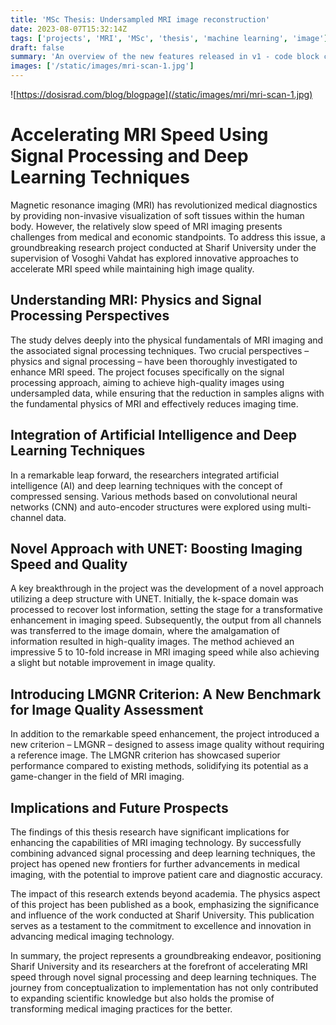 ```yaml
---
title: 'MSc Thesis: Undersampled MRI image reconstruction'
date: 2023-08-07T15:32:14Z
tags: ['projects', 'MRI', 'MSc', 'thesis', 'machine learning', 'image']
draft: false
summary: 'An overview of the new features released in v1 - code block copy, multiple authors, frontmatter layout and more'
images: ['/static/images/mri-scan-1.jpg']
---
```


![https://dosisrad.com/blog/blogpage](/static/images/mri/mri-scan-1.jpg)

# Accelerating MRI Speed Using Signal Processing and Deep Learning Techniques

Magnetic resonance imaging (MRI) has revolutionized medical diagnostics by providing non-invasive visualization of soft tissues within the human body. However, the relatively slow speed of MRI imaging presents challenges from medical and economic standpoints. To address this issue, a groundbreaking research project conducted at Sharif University under the supervision of Vosoghi Vahdat has explored innovative approaches to accelerate MRI speed while maintaining high image quality.

## Understanding MRI: Physics and Signal Processing Perspectives

The study delves deeply into the physical fundamentals of MRI imaging and the associated signal processing techniques. Two crucial perspectives – physics and signal processing – have been thoroughly investigated to enhance MRI speed. The project focuses specifically on the signal processing approach, aiming to achieve high-quality images using undersampled data, while ensuring that the reduction in samples aligns with the fundamental physics of MRI and effectively reduces imaging time.

## Integration of Artificial Intelligence and Deep Learning Techniques

In a remarkable leap forward, the researchers integrated artificial intelligence (AI) and deep learning techniques with the concept of compressed sensing. Various methods based on convolutional neural networks (CNN) and auto-encoder structures were explored using multi-channel data.

## Novel Approach with UNET: Boosting Imaging Speed and Quality

A key breakthrough in the project was the development of a novel approach utilizing a deep structure with UNET. Initially, the k-space domain was processed to recover lost information, setting the stage for a transformative enhancement in imaging speed. Subsequently, the output from all channels was transferred to the image domain, where the amalgamation of information resulted in high-quality images. The method achieved an impressive 5 to 10-fold increase in MRI imaging speed while also achieving a slight but notable improvement in image quality.

## Introducing LMGNR Criterion: A New Benchmark for Image Quality Assessment

In addition to the remarkable speed enhancement, the project introduced a new criterion – LMGNR – designed to assess image quality without requiring a reference image. The LMGNR criterion has showcased superior performance compared to existing methods, solidifying its potential as a game-changer in the field of MRI imaging.

## Implications and Future Prospects

The findings of this thesis research have significant implications for enhancing the capabilities of MRI imaging technology. By successfully combining advanced signal processing and deep learning techniques, the project has opened new frontiers for further advancements in medical imaging, with the potential to improve patient care and diagnostic accuracy.

The impact of this research extends beyond academia. The physics aspect of this project has been published as a book, emphasizing the significance and influence of the work conducted at Sharif University. This publication serves as a testament to the commitment to excellence and innovation in advancing medical imaging technology.

In summary, the project represents a groundbreaking endeavor, positioning Sharif University and its researchers at the forefront of accelerating MRI speed through novel signal processing and deep learning techniques. The journey from conceptualization to implementation has not only contributed to expanding scientific knowledge but also holds the promise of transforming medical imaging practices for the better.